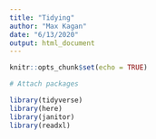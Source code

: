 ```yaml
---
title: "Tidying"
author: "Max Kagan"
date: "6/13/2020"
output: html_document
---
```


```r
knitr::opts_chunk$set(echo = TRUE)

# Attach packages

library(tidyverse)
library(here)
library(janitor)
library(readxl)
```

